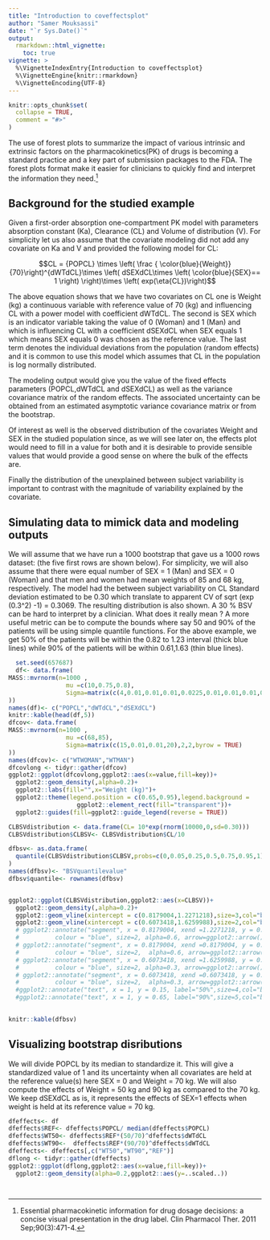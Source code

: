 ```yaml
---
title: "Introduction to coveffectsplot"
author: "Samer Mouksassi"
date: "`r Sys.Date()`"
output: 
  rmarkdown::html_vignette:
    toc: true
vignette: >
  %\VignetteIndexEntry{Introduction to coveffectsplot}
  %\VignetteEngine{knitr::rmarkdown}
  %\VignetteEncoding{UTF-8}
---
```


```r
knitr::opts_chunk$set(
  collapse = TRUE,
  comment = "#>"
)
```

The use of forest plots to summarize the impact of various intrinsic and extrinsic factors on the pharmacokinetics(PK) of drugs is becoming a standard practice and a key part of submission packages to the FDA. The forest plots format make it easier for clinicians to quickly find and interpret the information they need.^[Essential pharmacokinetic information for drug dosage decisions: a concise visual presentation in the drug label. Clin Pharmacol Ther. 2011 Sep;90(3):471-4.]

## Background for the studied example

Given a first-order absorption one-compartment PK model with parameters absorption constant (Ka), Clearance (CL) and Volume of distribution (V). For simplicity let us also assume that the covariate modeling did not add any covariate on Ka and V and provided the following model for CL:

$$CL = {POPCL} \times \left( \frac { \color{blue}{Weight}} {70}\right)^{dWTdCL}\times \left( dSEXdCL\times \left( \color{blue}{SEX}== 1  \right) \right)\times \left(  exp(\eta{CL})\right)$$


The above equation shows that we have two covariates on CL one is Weight (kg) a continuous variable with reference value of 70 (kg) and influencing CL with a power model with coefficient dWTdCL. The second is SEX which is an indicator variable taking the value of 0 (Woman) and 1 (Man) and which is influencing CL with a coefficient dSEXdCL when SEX equals 1 which means SEX equals 0 was chosen as the reference value. The last term denotes the individual deviations  from the population (random effects) and it is common to use this model which assumes that CL in the population is log normally distributed.

The modeling output would give you the value of the fixed effects parameters (POPCL,dWTdCL and dSEXdCL) as well as the variance covariance matrix of the random effects. The associated uncertainty can be obtained from an estimated asymptotic variance covariance matrix or from the bootstrap.

Of interest as well is the observed distribution of the covariates Weight and SEX in the studied population since, as we will see later on, the effects plot would need to fill in a value for both and it is desirable to provide sensible values that would provide a good sense on where the bulk of the effects are.

Finally the distribution of the  unexplained between subject variability is important to contrast with the magnitude of variability explained by the covariate.

## Simulating data to mimick data and modeling outputs
We will assume that we have run a 1000 bootstrap that gave us a 1000 rows  dataset: (the five first rows are shown below). For simplicity, we will also assume that there were equal number of SEX = 1 (Man) and SEX = 0 (Woman) and that men and women had mean weights of 85 and 68 kg, respectively. The model had the between subject variability on CL Standard deviation estimated to be 0.30 which translate to apparent CV of sqrt (exp (0.3^2) -1) = 0.3069. The resulting distribution is also shown. A 30 % BSV can be hard to interpret by a clinician. What does it really mean ? A more useful metric can be to compute the bounds where say 50 and 90% of the patients will be using simple quantile functions. For the above example, we get 50% of the patients will be within the 0.82 to 1.23 interval (thick blue lines) while 90% of the patients will be within 0.61,1.63 (thin blue lines).

```r
  set.seed(657687)
  df<- data.frame(
MASS::mvrnorm(n=1000 ,
                mu =c(10,0.75,0.8),
                Sigma=matrix(c(4,0.01,0.01,0.01,0.0225,0.01,0.01,0.01,0.0225),3,3,byrow = TRUE) 
))
names(df)<- c("POPCL","dWTdCL","dSEXdCL")
knitr::kable(head(df,5))
dfcov<- data.frame(
MASS::mvrnorm(n=1000 ,
                mu =c(68,85),
                Sigma=matrix(c(15,0.01,0.01,20),2,2,byrow = TRUE) 
))
names(dfcov)<- c("WTWOMAN","WTMAN")
dfcovlong <- tidyr::gather(dfcov)
ggplot2::ggplot(dfcovlong,ggplot2::aes(x=value,fill=key))+
  ggplot2::geom_density(,alpha=0.2)+
  ggplot2::labs(fill="",x="Weight (kg)")+
  ggplot2::theme(legend.position = c(0.65,0.95),legend.background = 
                   ggplot2::element_rect(fill="transparent"))+
  ggplot2::guides(fill=ggplot2::guide_legend(reverse = TRUE))

CLBSVdistribution <- data.frame(CL= 10*exp(rnorm(10000,0,sd=0.30)))
CLBSVdistribution$CLBSV<- CLBSVdistribution$CL/10

dfbsv<- as.data.frame(
  quantile(CLBSVdistribution$CLBSV,probs=c(0,0.05,0.25,0.5,0.75,0.95,1))
)
names(dfbsv)<- "BSVquantilevalue"
dfbsv$quantile<- rownames(dfbsv)


ggplot2::ggplot(CLBSVdistribution,ggplot2::aes(x=CLBSV))+
  ggplot2::geom_density(,alpha=0.2)+
  ggplot2::geom_vline(xintercept = c(0.8179004,1.2271218),size=3,col="blue",alpha=0.6)+
  ggplot2::geom_vline(xintercept = c(0.6073418,1.6259988),size=2,col="blue",alpha=0.3)#+
  # ggplot2::annotate("segment", x = 0.8179004, xend =1.2271218, y = 0.5, yend = 0.5,
  #          colour = "blue", size=2, alpha=0.6, arrow=ggplot2::arrow())+
  # ggplot2::annotate("segment", x = 0.8179004, xend =0.8179004, y = 0.5, yend = 0.5,
  #          colour = "blue", size=2,  alpha=0.6, arrow=ggplot2::arrow())+
  # ggplot2::annotate("segment", x = 0.6073418, xend =1.6259988, y = 0.25, yend = 0.25,
  #          colour = "blue", size=2, alpha=0.3, arrow=ggplot2::arrow())+
  # ggplot2::annotate("segment", x = 0.6073418, xend =0.6073418, y = 0.25, yend = 0.25,
  #          colour = "blue", size=2,  alpha=0.3, arrow=ggplot2::arrow())+
  #ggplot2::annotate("text", x = 1, y = 0.15, label="50%",size=4,col="blue",alpha=1)+
  #ggplot2::annotate("text", x = 1, y = 0.65, label="90%",size=5,col="blue",alpha=1)
  

knitr::kable(dfbsv)
```

## Visualizing bootstrap disributions

We will divide POPCL by its median to standardize it. This will give a standardized value of 1 and its uncertainty when all covariates are held at the reference value(s) here SEX = 0 and Weight = 70 kg.
We will also compute the effects of Weight = 50 kg and 90 kg as compared to the 70 kg.
We keep dSEXdCL as is, it represents the effects of SEX=1 effects when weight is held at its reference value = 70 kg.

```r
dfeffects<- df
dfeffects$REF<- dfeffects$POPCL/ median(dfeffects$POPCL)
dfeffects$WT50<- dfeffects$REF*(50/70)^dfeffects$dWTdCL
dfeffects$WT90<-  dfeffects$REF*(90/70)^dfeffects$dWTdCL
dfeffects<- dfeffects[,c("WT50","WT90","REF")]
dflong <- tidyr::gather(dfeffects)
ggplot2::ggplot(dflong,ggplot2::aes(x=value,fill=key))+
  ggplot2::geom_density(alpha=0.2,ggplot2::aes(y=..scaled..))




```



